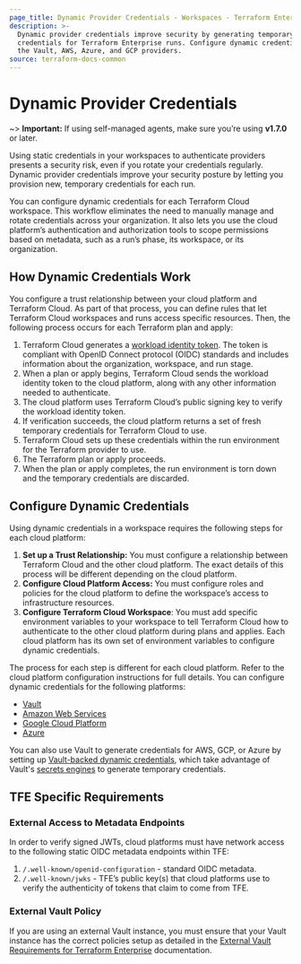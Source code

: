 ```yaml
---
page_title: Dynamic Provider Credentials - Workspaces - Terraform Enterprise
description: >-
  Dynamic provider credentials improve security by generating temporary
  credentials for Terraform Enterprise runs. Configure dynamic credentials for
  the Vault, AWS, Azure, and GCP providers.
source: terraform-docs-common
---
```


# Dynamic Provider Credentials

~> **Important:** If using self-managed agents, make sure you’re using **v1.7.0** or later.

Using static credentials in your workspaces to authenticate providers presents a security risk, even if you rotate your credentials regularly. Dynamic provider credentials improve your security posture by letting you provision new, temporary credentials for each run.

You can configure dynamic credentials for each Terraform Cloud workspace. This workflow eliminates the need to manually manage and rotate credentials across your organization. It also lets you use the cloud platform’s authentication and authorization tools to scope permissions based on metadata, such as a run’s phase, its workspace, or its organization.

## How Dynamic Credentials Work

You configure a trust relationship between your cloud platform and Terraform Cloud. As part of that process, you can define rules that let Terraform Cloud workspaces and runs access specific resources. Then, the following process occurs for each Terraform plan and apply:

1.  Terraform Cloud generates a [workload identity token](/terraform/enterprise/workspaces/dynamic-provider-credentials/workload-identity-tokens). The token is compliant with OpenID Connect protocol (OIDC) standards and includes information about the organization, workspace, and run stage.
2.  When a plan or apply begins, Terraform Cloud sends the workload identity token to the cloud platform, along with any other information needed to authenticate.
3.  The cloud platform uses Terraform Cloud’s public signing key to verify the workload identity token.
4.  If verification succeeds, the cloud platform returns a set of fresh temporary credentials for Terraform Cloud to use.
5.  Terraform Cloud sets up these credentials within the run environment for the Terraform provider to use.
6.  The Terraform plan or apply proceeds.
7.  When the plan or apply completes, the run environment is torn down and the temporary credentials are discarded.

## Configure Dynamic Credentials

Using dynamic credentials in a workspace requires the following steps for each cloud platform:

1.  **Set up a Trust Relationship:** You must configure a relationship between Terraform Cloud and the other cloud platform. The exact details of this process will be different depending on the cloud platform.
2.  **Configure Cloud Platform Access:** You must configure roles and policies for the cloud platform to define the workspace’s access to infrastructure resources.
3.  **Configure Terraform Cloud Workspace**: You must add specific environment variables to your workspace to tell Terraform Cloud how to authenticate to the other cloud platform during plans and applies. Each cloud platform has its own set of environment variables to configure dynamic credentials.

The process for each step is different for each cloud platform. Refer to the cloud platform configuration instructions for full details. You can configure dynamic credentials for the following platforms:

-   [Vault](/terraform/enterprise/workspaces/dynamic-provider-credentials/vault-configuration)
-   [Amazon Web Services](/terraform/enterprise/workspaces/dynamic-provider-credentials/aws-configuration)
-   [Google Cloud Platform](/terraform/enterprise/workspaces/dynamic-provider-credentials/gcp-configuration)
-   [Azure](/terraform/enterprise/workspaces/dynamic-provider-credentials/azure-configuration)

You can also use Vault to generate credentials for AWS, GCP, or Azure by setting up [Vault-backed dynamic credentials](/terraform/enterprise/workspaces/dynamic-provider-credentials/vault-backed), which take advantage of Vault's [secrets engines](/vault/docs/secrets) to generate temporary credentials.

## TFE Specific Requirements

### External Access to Metadata Endpoints

In order to verify signed JWTs, cloud platforms must have network access to the following static OIDC metadata endpoints within TFE:

1.  `/.well-known/openid-configuration` - standard OIDC metadata.
2.  `/.well-known/jwks` - TFE’s public key(s) that cloud platforms use to verify the authenticity of tokens that claim to come from TFE.

### External Vault Policy

If you are using an external Vault instance, you must ensure that your Vault instance has the correct policies setup as detailed in the [External Vault Requirements for Terraform Enterprise](/terraform/enterprise/requirements/data-storage/vault) documentation.
